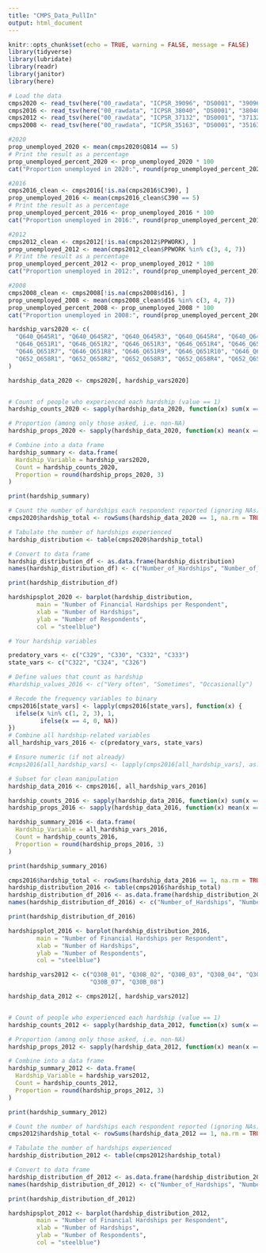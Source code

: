 ```yaml
---
title: "CMPS_Data_PullIn"
output: html_document
---
```


```r
knitr::opts_chunk$set(echo = TRUE, warning = FALSE, message = FALSE)
library(tidyverse)
library(lubridate)
library(readr)
library(janitor)
library(here)

```

```r
# Load the data
cmps2020 <- read_tsv(here("00_rawdata", "ICPSR_39096", "DS0001", "39096-0001-Data.tsv"))
cmps2016 <- read_tsv(here("00_rawdata", "ICPSR_38040", "DS0001", "38040-0001-Data.tsv"))
cmps2012 <- read_tsv(here("00_rawdata", "ICPSR_37132", "DS0001", "37132-0001-Data.tsv"))
cmps2008 <- read_tsv(here("00_rawdata", "ICPSR_35163", "DS0001", "35163-0001-Data.tsv"))
```

```r
#2020
prop_unemployed_2020 <- mean(cmps2020$Q814 == 5)
# Print the result as a percentage
prop_unemployed_percent_2020 <- prop_unemployed_2020 * 100
cat("Proportion unemployed in 2020:", round(prop_unemployed_percent_2020, 2), "%\n")

#2016
cmps2016_clean <- cmps2016[!is.na(cmps2016$C390), ]
prop_unemployed_2016 <- mean(cmps2016_clean$C390 == 5)
# Print the result as a percentage
prop_unemployed_percent_2016 <- prop_unemployed_2016 * 100
cat("Proportion unemployed in 2016:", round(prop_unemployed_percent_2016, 2), "%\n")

#2012
cmps2012_clean <- cmps2012[!is.na(cmps2012$PPWORK), ]
prop_unemployed_2012 <- mean(cmps2012_clean$PPWORK %in% c(3, 4, 7))
# Print the result as a percentage
prop_unemployed_percent_2012 <- prop_unemployed_2012 * 100
cat("Proportion unemployed in 2012:", round(prop_unemployed_percent_2012, 2), "%\n")

#2008
cmps2008_clean <- cmps2008[!is.na(cmps2008$d16), ]
prop_unemployed_2008 <- mean(cmps2008_clean$d16 %in% c(3, 4, 7))
prop_unemployed_percent_2008 <- prop_unemployed_2008 * 100
cat("Proportion unemployed in 2008:", round(prop_unemployed_percent_2008, 2), "%\n")


```

```r
hardship_vars2020 <- c(
  "Q640_Q645R1", "Q640_Q645R2", "Q640_Q645R3", "Q640_Q645R4", "Q640_Q645R5", "Q640_Q645R6",
  "Q646_Q651R1", "Q646_Q651R2", "Q646_Q651R3", "Q646_Q651R4", "Q646_Q651R5", "Q646_Q651R6",
  "Q646_Q651R7", "Q646_Q651R8", "Q646_Q651R9", "Q646_Q651R10", "Q646_Q651R11",
  "Q652_Q658R1", "Q652_Q658R2", "Q652_Q658R3", "Q652_Q658R4", "Q652_Q658R5", "Q652_Q658R6", "Q652_Q658R7"
)

hardship_data_2020 <- cmps2020[, hardship_vars2020]


# Count of people who experienced each hardship (value == 1)
hardship_counts_2020 <- sapply(hardship_data_2020, function(x) sum(x == 1, na.rm = TRUE))

# Proportion (among only those asked, i.e. non-NA)
hardship_props_2020 <- sapply(hardship_data_2020, function(x) mean(x == 1, na.rm = TRUE))

# Combine into a data frame
hardship_summary <- data.frame(
  Hardship_Variable = hardship_vars2020,
  Count = hardship_counts_2020,
  Proportion = round(hardship_props_2020, 3)
)

print(hardship_summary)

# Count the number of hardships each respondent reported (ignoring NAs)
cmps2020$hardship_total <- rowSums(hardship_data_2020 == 1, na.rm = TRUE)

# Tabulate the number of hardships experienced
hardship_distribution <- table(cmps2020$hardship_total)

# Convert to data frame
hardship_distribution_df <- as.data.frame(hardship_distribution)
names(hardship_distribution_df) <- c("Number_of_Hardships", "Number_of_Respondents")

print(hardship_distribution_df)

hardshipsplot_2020 <- barplot(hardship_distribution, 
        main = "Number of Financial Hardships per Respondent",
        xlab = "Number of Hardships",
        ylab = "Number of Respondents",
        col = "steelblue")
```


```r
# Your hardship variables

predatory_vars <- c("C329", "C330", "C332", "C333") 
state_vars <- c("C322", "C324", "C326")

# Define values that count as hardship
#hardship_values_2016 <- c("Very often", "Sometimes", "Occasionally")

# Recode the frequency variables to binary
cmps2016[state_vars] <- lapply(cmps2016[state_vars], function(x) {
  ifelse(x %in% c(1, 2, 3), 1,
         ifelse(x == 4, 0, NA))
})
# Combine all hardship-related variables
all_hardship_vars_2016 <- c(predatory_vars, state_vars)

# Ensure numeric (if not already)
#cmps2016[all_hardship_vars] <- lapply(cmps2016[all_hardship_vars], as.numeric)

# Subset for clean manipulation
hardship_data_2016 <- cmps2016[, all_hardship_vars_2016]

hardship_counts_2016 <- sapply(hardship_data_2016, function(x) sum(x == 1, na.rm = TRUE))
hardship_props_2016 <- sapply(hardship_data_2016, function(x) mean(x == 1, na.rm = TRUE))

hardship_summary_2016 <- data.frame(
  Hardship_Variable = all_hardship_vars_2016,
  Count = hardship_counts_2016,
  Proportion = round(hardship_props_2016, 3)
)

print(hardship_summary_2016)

cmps2016$hardship_total <- rowSums(hardship_data_2016 == 1, na.rm = TRUE)
hardship_distribution_2016 <- table(cmps2016$hardship_total)
hardship_distribution_df_2016 <- as.data.frame(hardship_distribution_2016)
names(hardship_distribution_df_2016) <- c("Number_of_Hardships", "Number_of_Respondents")

print(hardship_distribution_df_2016)

hardshipsplot_2016 <- barplot(hardship_distribution_2016, 
        main = "Number of Financial Hardships per Respondent",
        xlab = "Number of Hardships",
        ylab = "Number of Respondents",
        col = "steelblue")
```

```r

hardship_vars2012 <- c("Q30B_01", "Q30B_02", "Q30B_03", "Q30B_04", "Q30B_05", "Q30B_06",
                       "Q30B_07", "Q30B_08")

hardship_data_2012 <- cmps2012[, hardship_vars2012]


# Count of people who experienced each hardship (value == 1)
hardship_counts_2012 <- sapply(hardship_data_2012, function(x) sum(x == 1, na.rm = TRUE))

# Proportion (among only those asked, i.e. non-NA)
hardship_props_2012 <- sapply(hardship_data_2012, function(x) mean(x == 1, na.rm = TRUE))

# Combine into a data frame
hardship_summary_2012 <- data.frame(
  Hardship_Variable = hardship_vars2012,
  Count = hardship_counts_2012,
  Proportion = round(hardship_props_2012, 3)
)

print(hardship_summary_2012)

# Count the number of hardships each respondent reported (ignoring NAs)
cmps2012$hardship_total <- rowSums(hardship_data_2012 == 1, na.rm = TRUE)

# Tabulate the number of hardships experienced
hardship_distribution_2012 <- table(cmps2012$hardship_total)

# Convert to data frame
hardship_distribution_df_2012 <- as.data.frame(hardship_distribution_2012)
names(hardship_distribution_df_2012) <- c("Number_of_Hardships", "Number_of_Respondents")

print(hardship_distribution_df_2012)

hardshipsplot_2012 <- barplot(hardship_distribution_2012, 
        main = "Number of Financial Hardships per Respondent",
        xlab = "Number of Hardships",
        ylab = "Number of Respondents",
        col = "steelblue")
```

```r

```